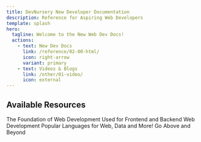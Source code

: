 ```yaml
---
title: DevNursery New Developer Documentation
description: Reference for Aspiring Web Developers
template: splash
hero:
  tagline: Welcome to the New Web Dev Docs!
  actions:
    - text: New Dev Docs
      link: /reference/02-00-html/
      icon: right-arrow
      variant: primary
    - text: Videos & Blogs
      link: /other/01-video/
      icon: external
---
```



## Available Resources

<CardGrid stagger>
		<Card title="Learn HTML/CSS" icon="open-book">
			The Foundation of Web Development
		</Card>
		<Card title="Learn Javascript" icon="open-book">
			Used for Frontend and Backend Web Development
		</Card>
		<Card title="Learn Python, Ruby, PHP" icon="open-book">
			Popular Languages for Web, Data and More!
		</Card>
		<Card title="Learn Databases and Other Languages" icon="open-book">
			Go Above and Beyond
		</Card>

</CardGrid>
